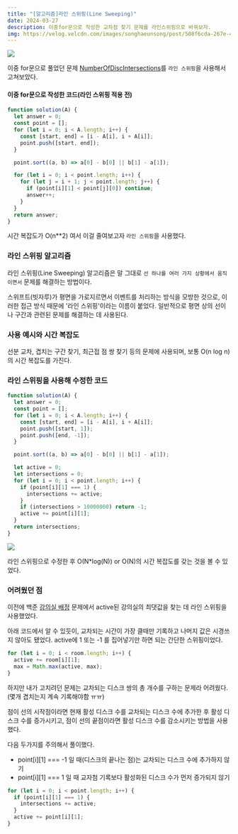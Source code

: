 ```yaml
---
title: "[알고리즘]라인 스위핑(Line Sweeping)"
date: 2024-03-27
description: 이중for문으로 작성한 교차점 찾기 문제를 라인스위핑으로 바꿔보자.
img: https://velog.velcdn.com/images/songhaeunsong/post/508f6cda-267e-4bfc-b647-b0de08adc09b/image.png
---
```


![](https://velog.velcdn.com/images/songhaeunsong/post/508f6cda-267e-4bfc-b647-b0de08adc09b/image.png)

이중 for문으로 풀었던 문제 [NumberOfDiscIntersections](https://app.codility.com/programmers/lessons/6-sorting/number_of_disc_intersections/)를 `라인 스위핑`을 사용해서 고쳐보았다.

#### 이중 for문으로 작성한 코드(라인 스위핑 적용 전)

```js
function solution(A) {
  let answer = 0;
  const point = [];
  for (let i = 0; i < A.length; i++) {
    const [start, end] = [i - A[i], i + A[i]];
    point.push([start, end]);
  }

  point.sort((a, b) => a[0] - b[0] || b[1] - a[1]);

  for (let i = 0; i < point.length; i++) {
    for (let j = i + 1; j < point.length; j++) {
      if (point[i][1] < point[j][0]) continue;
      answer++;
    }
  }
  return answer;
}
```

시간 복잡도가 O(n\*\*2) 여서 이걸 줄여보고자 `라인 스위핑`을 사용했다.

### 라인 스위핑 알고리즘

라인 스위핑(Line Sweeping) 알고리즘은 말 그대로 `선 하나를 여러 가지 상황에서 움직이면서` 문제를 해결하는 방법이다.

스위프트(빗자루)가 평면을 가로지르면서 이벤트를 처리하는 방식을 모방한 것으로, 이러한 접근 방식 때문에 '라인 스위핑'이라는 이름이 붙었다. 일반적으로 평면 상의 선이나 구간과 관련된 문제를 해결하는 데 사용된다.

### 사용 예시와 시간 복잡도

선분 교차, 겹치는 구간 찾기, 최근접 점 쌍 찾기 등의 문제에 사용되며,
보통 O(n log n)의 시간 복잡도를 가진다.

### 라인 스위핑을 사용해 수정한 코드

```js
function solution(A) {
  let answer = 0;
  const point = [];
  for (let i = 0; i < A.length; i++) {
    const [start, end] = [i - A[i], i + A[i]];
    point.push([start, 1]);
    point.push([end, -1]);
  }

  point.sort((a, b) => a[0] - b[0] || b[1] - a[1]);

  let active = 0;
  let intersections = 0;
  for (let i = 0; i < point.length; i++) {
    if (point[i][1] === 1) {
      intersections += active;
    }
    if (intersections > 10000000) return -1;
    active += point[i][1];
  }
  return intersections;
}
```

![](https://velog.velcdn.com/images/songhaeunsong/post/031d1b6a-eebb-4f15-9c67-4713efe2ed95/image.png)

라인 스위핑으로 수정한 후 O(N\*log(N)) or O(N)의 시간 복잡도를 갖는 것을 볼 수 있었다.

### 어려웠던 점

이전에 백준 [강의실 배정](https://www.acmicpc.net/problem/11000) 문제에서 active된 강의실의 최댓값을 찾는 데 라인 스위핑을 사용했었다.

아래 코드에서 알 수 있듯이, 교차되는 시간이 가장 클때만 기록하고 나머지 값은 시경쓰지 않아도 됐었다.
active에 1 또는 -1 를 집어넣기만 하면 되는 간단한 스위핑이었다.

```js
for (let i = 0; i < room.length; i++) {
  active += room[i][1];
  max = Math.max(active, max);
}
```

하지만 내가 고치려던 문제는 교차되는 디스크 쌍의 총 개수를 구하는 문제라 어려웠다.
(몇개 겹치는지 계속 기록해야함 ㅠㅠ)

점이 선의 시작점이라면 현재 활성 디스크 수를 교차되는 디스크 수에 추가한 후 활성 디스크 수를 증가시키고,
점이 선의 끝점이라면 활성 디스크 수를 감소시키는 방법을 사용했다.

다음 두가지를 주의해서 풀이했다.

- point[i][1] === -1 일 때(디스크의 끝나는 점)는 교차되는 디스크 수에 추가하지 않기
- point[i][1] === 1 일 때 교자첨 기록보다 활성화된 디스크 수가 먼저 증가되지 않기

```js
for (let i = 0; i < point.length; i++) {
  if (point[i][1] === 1) {
    intersections += active;
  }
  active += point[i][1];
}
```
